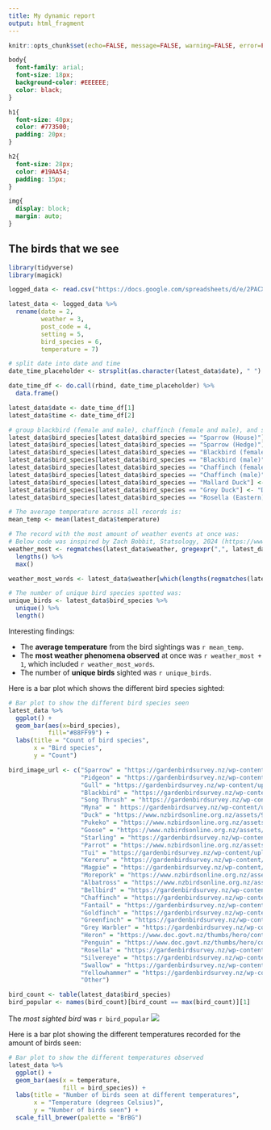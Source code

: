 ---
title: My dynamic report
output: html_fragment
---

```{r setup, include=FALSE}
knitr::opts_chunk$set(echo=FALSE, message=FALSE, warning=FALSE, error=FALSE)

```

```{css}
body{
  font-family: arial;
  font-size: 18px;
  background-color: #EEEEEE;
  color: black;
}

h1{
  font-size: 40px;
  color: #773500;
  padding: 20px;
}

h2{
  font-size: 28px;
  color: #19AA54;
  padding: 15px;
}

img{
  display: block;
  margin: auto;
}
```

## The birds that we see

<!---You need to change the contents of this Rmd! Replace the R code and markdown give below in this template document.--->

```{r load data from web}
library(tidyverse)
library(magick)

logged_data <- read.csv("https://docs.google.com/spreadsheets/d/e/2PACX-1vTx4qzXUuABXzuWuV6l5El_SuSGssLGo5kLCyBQ4uVAHDgKR9rjXpteaypJ_-aknNHhEc-zbg9XfSMS/pub?output=csv")
```
```{r rename variables}
latest_data <- logged_data %>%
  rename(date = 2,
         weather = 3,
         post_code = 4,
         setting = 5,
         bird_species = 6,
         temperature = 7)

# split date into date and time
date_time_placeholder <- strsplit(as.character(latest_data$date), " ")

date_time_df <- do.call(rbind, date_time_placeholder) %>%
  data.frame()

latest_data$date <- date_time_df[1]
latest_data$time <- date_time_df[2]

# group blackbird (female and male), chaffinch (female and male), and sparrow (hedge and house)
latest_data$bird_species[latest_data$bird_species == "Sparrow (House)"] <- "Sparrow"
latest_data$bird_species[latest_data$bird_species == "Sparrow (Hedge)"] <- "Sparrow"
latest_data$bird_species[latest_data$bird_species == "Blackbird (female)"] <- "Blackbird"
latest_data$bird_species[latest_data$bird_species == "Blackbird (male)"] <- "Blackbird"
latest_data$bird_species[latest_data$bird_species == "Chaffinch (female)"] <- "Chaffinch"
latest_data$bird_species[latest_data$bird_species == "Chaffinch (male)"] <- "Chaffinch"
latest_data$bird_species[latest_data$bird_species == "Mallard Duck"] <- "Duck"
latest_data$bird_species[latest_data$bird_species == "Grey Duck"] <- "Duck"
latest_data$bird_species[latest_data$bird_species == "Rosella (Eastern)"] <- "Rosella"
```
```{r summary values}
# The average temperature across all records is:
mean_temp <- mean(latest_data$temperature)

# The record with the most amount of weather events at once was:
# Below code was inspired by Zach Bobbit, Statsology, 2024 (https://www.statology.org/r-count-occurrences-of-character-in-string/)
weather_most <- regmatches(latest_data$weather, gregexpr(",", latest_data$weather)) %>%
  lengths() %>%
  max()

weather_most_words <- latest_data$weather[which(lengths(regmatches(latest_data$weather, gregexpr(", ", latest_data$weather))) == weather_most)][1]

# The number of unique bird species spotted was:
unique_birds <- latest_data$bird_species %>%
  unique() %>%
  length()
```
Interesting findings:

* The **average temperature** from the bird sightings was `r mean_temp`.
* The **most weather phenomena observed** at once was `r weather_most + 1`, which included `r weather_most_words`.
* The number of **unique birds** sighted was `r unique_birds`.

Here is a bar plot which shows the different bird species sighted:

```{r fig.width=12, fig.height=4}
# Bar plot to show the different bird species seen
latest_data %>%
  ggplot() +
  geom_bar(aes(x=bird_species),
           fill="#88FF99") +
  labs(title = "Count of bird species",
       x = "Bird species",
       y = "Count")
```
```{r}
bird_image_url <- c("Sparrow" = "https://gardenbirdsurvey.nz/wp-content/uploads/2022/02/Dunnock_istock.jpg",
                    "Pidgeon" = "https://gardenbirdsurvey.nz/wp-content/uploads/2022/02/Rock-Pigeon_Andrew-Walmsley.jpg",
                    "Gull" = "https://gardenbirdsurvey.nz/wp-content/uploads/cache/2022/02/Black-Backed-Gull_Paddy-Kemner/285460450.jpg",
                    "Blackbird" = "https://gardenbirdsurvey.nz/wp-content/uploads/cache/2022/02/Blackbird_Male_Andrew-Walmsley/2895393885.jpg",
                    "Song Thrush" = "https://gardenbirdsurvey.nz/wp-content/uploads/2022/02/Song-Thrush_Tom-Marshall.jpg",
                    "Myna" = " https://gardenbirdsurvey.nz/wp-content/uploads/2022/02/Myna_ashley-bradford.jpg",
                    "Duck" = "https://www.nzbirdsonline.org.nz/assets/95597/1691027917-mallarddrake_d803620-1024web.jpg",
                    "Pukeko" = "https://www.nzbirdsonline.org.nz/assets/95597/1691019412-28087715254_40361f0f45_o.jpg",
                    "Goose" = "https://www.nzbirdsonline.org.nz/assets/95597/1691027668-branta-canadensis-maxima_0561.jpg",
                    "Starling" = "https://gardenbirdsurvey.nz/wp-content/uploads/cache/2022/02/Starling_Andrew-Walmsley/2383985721.jpg",
                    "Parrot" = "https://www.nzbirdsonline.org.nz/assets/95597/1691021702-sulphur-crested-20cockatoo-2cred-20hill-2c230316-2c-59webnz.jpg",
                    "Tui" = "https://gardenbirdsurvey.nz/wp-content/uploads/cache/2022/02/Tui_istock/3229547564.jpg",
                    "Kereru" = "https://gardenbirdsurvey.nz/wp-content/uploads/cache/2022/02/kereru/999649717.jpg",
                    "Magpie" = "https://gardenbirdsurvey.nz/wp-content/uploads/cache/2022/02/magpie/1480257895.jpeg",
                    "Morepork" = "https://www.nzbirdsonline.org.nz/assets/95597/1691022045-morepork.jpg",
                    "Albatross" = "https://www.nzbirdsonline.org.nz/assets/95597/1691015452-c6ea5c1a8dfdaa06db826b097a4bb354.jpg",
                    "Bellbird" = "https://gardenbirdsurvey.nz/wp-content/uploads/cache/2022/02/Bellbird_Andrew-Walmsley-002/3369328103.jpg",
                    "Chaffinch" = "https://gardenbirdsurvey.nz/wp-content/uploads/cache/2022/02/Chaffinch_Male_Jonothan-Harrod/2317722682.jpg",
                    "Fantail" = "https://gardenbirdsurvey.nz/wp-content/uploads/2022/02/Fantail_istock.jpg",
                    "Goldfinch" = "https://gardenbirdsurvey.nz/wp-content/uploads/2022/02/Goldfinch_Tom-Marshall.jpg",
                    "Greenfinch" = "https://gardenbirdsurvey.nz/wp-content/uploads/2022/02/Greenfinch-Female_istock.jpg",
                    "Grey Warbler" = "https://gardenbirdsurvey.nz/wp-content/uploads/2022/02/Grey-Warbler_-Satyaki-Hosmane.jpg",
                    "Heron" = "https://www.doc.govt.nz/thumbs/hero/contentassets/40c9692610874062b2ba71e542a2419f/white-heron-1920-3.jpg",
                    "Penguin" = "https://www.doc.govt.nz/thumbs/hero/contentassets/4d245bc7f1874034a2dfbc26538ae7b5/fiordland-crested-penguin-a-walmsley-1920-3.jpg",
                    "Rosella" = "https://gardenbirdsurvey.nz/wp-content/uploads/cache/2022/02/Rosella_istock/2422901731.jpg",
                    "Silvereye" = "https://gardenbirdsurvey.nz/wp-content/uploads/2022/02/silvereye-bernard-spragg-CC0.jpg",
                    "Swallow" = "https://gardenbirdsurvey.nz/wp-content/uploads/2022/02/Welcome-Swallow_Tom-Marshall.jpg",
                    "Yellowhammer" = "https://gardenbirdsurvey.nz/wp-content/uploads/2022/02/Yellowhammer_Female_Jacqui-nz.jpg",
                    "Other")

bird_count <- table(latest_data$bird_species)
bird_popular <- names(bird_count)[bird_count == max(bird_count)][1]
```
The *most sighted bird* was `r bird_popular`
![](`r bird_image_url[bird_popular]`)

Here is a bar plot showing the different temperatures recorded for the amount of birds seen:

```{r fig.width=12, fig.height=4}
# Bar plot to show the different temperatures observed
latest_data %>%
  ggplot() +
  geom_bar(aes(x = temperature,
               fill = bird_species)) +
  labs(title = "Number of birds seen at different temperatures",
       x = "Temperature (degrees Celsius)",
       y = "Number of birds seen") +
  scale_fill_brewer(palette = "BrBG")
```
